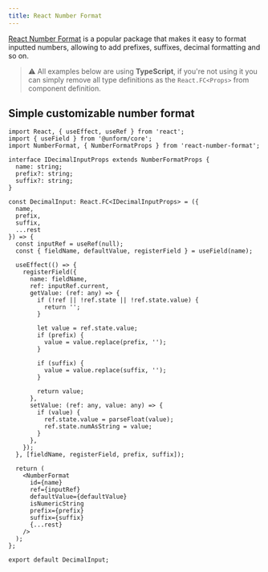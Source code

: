 ```yaml
---
title: React Number Format
---
```


[React Number Format](https://www.npmjs.com/package/react-number-format) is a popular package that makes it easy to format inputted numbers, allowing to add prefixes, suffixes, decimal formatting and so on.

> ⚠️ All examples below are using **TypeScript**, if you're not using it you can simply remove all type definitions as the `React.FC<Props>` from component definition.

## Simple customizable number format

```tsx lineNumbers=true
import React, { useEffect, useRef } from 'react';
import { useField } from '@unform/core';
import NumberFormat, { NumberFormatProps } from 'react-number-format';

interface IDecimalInputProps extends NumberFormatProps {
  name: string;
  prefix?: string;
  suffix?: string;
}

const DecimalInput: React.FC<IDecimalInputProps> = ({
  name,
  prefix,
  suffix,
  ...rest
}) => {
  const inputRef = useRef(null);
  const { fieldName, defaultValue, registerField } = useField(name);

  useEffect(() => {
    registerField({
      name: fieldName,
      ref: inputRef.current,
      getValue: (ref: any) => {
        if (!ref || !ref.state || !ref.state.value) {
          return '';
        }

        let value = ref.state.value;
        if (prefix) {
          value = value.replace(prefix, '');
        }

        if (suffix) {
          value = value.replace(suffix, '');
        }

        return value;
      },
      setValue: (ref: any, value: any) => {
        if (value) {
          ref.state.value = parseFloat(value);
          ref.state.numAsString = value;
        }
      },
    });
  }, [fieldName, registerField, prefix, suffix]);

  return (
    <NumberFormat
      id={name}
      ref={inputRef}
      defaultValue={defaultValue}
      isNumericString
      prefix={prefix}
      suffix={suffix}
      {...rest}
    />
  );
};

export default DecimalInput;
```
